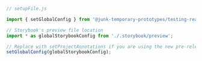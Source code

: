 ```js
// setupFile.js

import { setGlobalConfig } from '@junk-temporary-prototypes/testing-react';

// Storybook's preview file location
import * as globalStorybookConfig from './.storybook/preview';

// Replace with setProjectAnnotations if you are using the new pre-release version the addon
setGlobalConfig(globalStorybookConfig);
```
